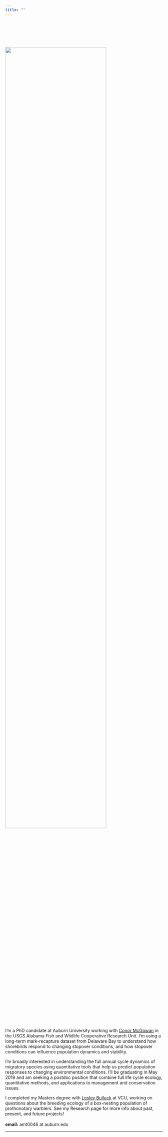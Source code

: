 ```yaml
---
title: ""
---
```


<head>
<link href="//maxcdn.bootstrapcdn.com/font-awesome/4.2.0/css/font-awesome.min.css" rel="stylesheet">
</head>

<br><br><br><br>

<div class = "row">
  
<div class = "col-md-4">
![](files/kayak_selfie.jpg){width=80%} 
</div>
  
<div class = "col-md-8">
I'm a PhD candidate at Auburn University working with [Conor McGowan](http://www.auburn.edu/~cpm0014/) in the USGS Alabama Fish and Wildlife Cooperative Research Unit. I'm using a long-term mark-recapture dataset from Delaware Bay to understand how shorebirds respond to changing stopover conditions, and how stopover conditions can influence population dynamics and stability. 

I'm broadly interested in understanding the full annual cycle dynamics of migratory species using quantitative tools that help us predict population responses to changing environmental conditions. I'll be graduating in May 2019 and am seeking a postdoc position that combine full life cycle ecology, quantitative methods, and applications to management and conservation issues.  

I completed my Masters degree with [Lesley Bulluck](https://rampages.us/bullucklab/) at VCU, working on questions about the breeding ecology of a box-nesting population of prothonotary warblers. See my Research page for more info about past, present, and future projects!
  \
  \
**email:** amt0046 at auburn.edu

</div>
</div>

---
<center>
<div class = "row">
  
<div class = "col-md-3">

<a href="https://scholar.google.com/citations?user=S7YLY64AAAAJ&hl=en"> <i class="fa fa-graduation-cap fa-4x"></i>  </a>

</div>
  
<div class = "col-md-3">

<a href="https://github.com/annamtucker"> <i class="fa fa-github fa-4x"></i></a>

</div>

<div class = "col-md-3">
<a href="https://twitter.com/annamtucker_"> <i class="fa fa-twitter fa-4x"></i></a>
</div>
  
<div class = "col-md-3">
<a href="mailto:amt0046@auburn.edu"> <i class="fa fa-envelope fa-4x"></i></a>
</div>
</div>
</center>